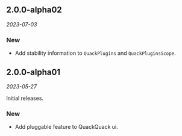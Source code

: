 ## 2.0.0-alpha02

*2023-07-03*

### New

- Add stability information to `QuackPlugins` and `QuackPluginsScope`.

## 2.0.0-alpha01

*2023-05-27*

Initial releases.

### New

- Add pluggable feature to QuackQuack ui.
